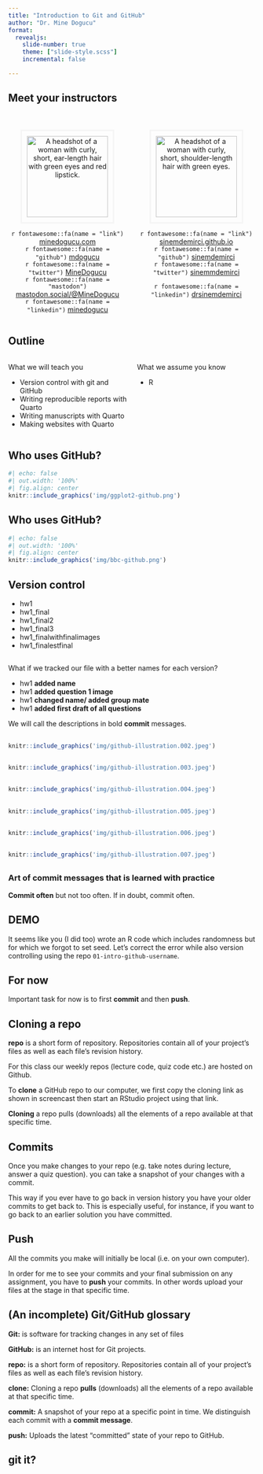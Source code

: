 ```yaml
---
title: "Introduction to Git and GitHub"
author: "Dr. Mine Dogucu"
format: 
  revealjs:
    slide-number: true
    theme: ["slide-style.scss"]
    incremental: false

---
```


## Meet your instructors

:::: {.columns}

::: {.column width="50%"}
::: {style="text-align: center;"}




<img src="https://www.minedogucu.com/img/headshot.jpg"
        alt="A headshot of a woman with curly, short, ear-length hair with green eyes and red lipstick."
        style="width:165px; margin-top:20px; border: 3px solid whitesmoke; padding: 10px;">
        

`r fontawesome::fa(name = "link")`
<a href = "http://minedogucu.com">minedogucu.com</a>  
`r fontawesome::fa(name = "github")` <a href = "http://github.com/mdogucu">mdogucu</a>   
`r fontawesome::fa(name = "twitter")` <a href = "http://twitter.com/MineDogucu">MineDogucu</a>  
`r fontawesome::fa(name = "mastodon")` <a href = "https://mastodon.social/@MineDogucu">mastodon.social/@MineDogucu</a>  
`r fontawesome::fa(name = "linkedin")` <a href = "https://www.linkedin.com/in/minedogucu/">minedogucu</a> 

:::
:::

::: {.column width="50%"}

::: {style="text-align: center;"}




<img src="img/sinem.jpeg"
        alt="A headshot of a woman with curly, short, shoulder-length hair with green eyes."
        style="width:165px; margin-top:20px; border: 3px solid whitesmoke; padding: 10px;">
        

`r fontawesome::fa(name = "link")`
<a href = "http://sinemdemirci.github.io">sinemdemirci.github.io</a>  
`r fontawesome::fa(name = "github")` <a href = "http://github.com/sinemdemirci">sinemdemirci</a>   
`r fontawesome::fa(name = "twitter")` <a href = "http://twitter.com/sinemmdemirci">sinemmdemirci</a>  

`r fontawesome::fa(name = "linkedin")` <a href = "https://www.linkedin.com/in/drsinemdemirci/">drsinemdemirci</a> 

:::
:::



::::


## Outline

:::: {.columns}

::: {.column width="50%"}

What we will teach you

- Version control with git and GitHub
- Writing reproducible reports with Quarto
- Writing manuscripts with Quarto
- Making websites with Quarto

:::

::: {.column width="50%"}

What we assume you know

- R


:::



::::


## Who uses GitHub?

```r
#| echo: false
#| out.width: '100%'
#| fig.align: center
knitr::include_graphics('img/ggplot2-github.png')
```



## Who uses GitHub?

```r
#| echo: false
#| out.width: '100%'
#| fig.align: center
knitr::include_graphics('img/bbc-github.png')
```




## Version control

::: {.incremental}

- hw1
- hw1_final
- hw1_final2
- hw1_final3
- hw1_finalwithfinalimages
- hw1_finalestfinal

:::

## 

What if we tracked our file with a better names for each version?

::: {.incremental}

- hw1 **added name**
- hw1 **added question 1 image**
- hw1 **changed name/ added group mate**
- hw1 **added first draft of all questions**

We will call the descriptions in bold **commit** messages.

:::

##

```r
knitr::include_graphics('img/github-illustration.002.jpeg')
```


##

```r
knitr::include_graphics('img/github-illustration.003.jpeg')
```


##

```r
knitr::include_graphics('img/github-illustration.004.jpeg')
```


##

```r
knitr::include_graphics('img/github-illustration.005.jpeg')
```


##

```r
knitr::include_graphics('img/github-illustration.006.jpeg')
```


##

```r
knitr::include_graphics('img/github-illustration.007.jpeg')
```


##

### Art of commit messages that is learned with practice

**Commit often** but not too often. If in doubt, commit often.


## DEMO

<!--
<video width="80%" height="45%%" align = "center" controls>
  <source src="screencast/01g-intro-github-screen.mp4" type="video/mp4">
</video>
-->

It seems like you (I did too) wrote an R code which includes randomness but for which we forgot to set seed. Let's correct the error while also version controlling using the repo `01-intro-github-username`. 

## For now

Important task for now is to first **commit** and then **push**.

## Cloning a repo

**repo** is a short form of repository. Repositories contain all of your project's files as well as each file's revision history.

For this class our weekly repos (lecture code, quiz code etc.) are hosted on Github. 

To **clone** a GitHub repo to our computer, we first copy the cloning link as shown in screencast then start an RStudio project using that link.  

**Cloning** a repo pulls (downloads) all the elements of a repo available at that specific time. 



## Commits

Once you make changes to your repo (e.g. take notes during lecture, answer a quiz question). you can take a snapshot of your changes with a commit.

This way if you ever have to go back in version history you have your older commits to get back to. 
This is especially useful, for instance, if you want to go back to an earlier solution you have committed.





## Push

All the commits you make will initially be local (i.e. on your own computer). 

In order for me to see your commits and your final submission on any assignment, you have to **push** your commits. In other words upload your files at the stage in that specific time.



## (An incomplete) Git/GitHub glossary

**Git:** is software for tracking changes in any set of files

**GitHub:** is an internet host for Git projects.

**repo:** is a short form of repository. Repositories contain all of your project's files as well as each file's revision history.

**clone:** Cloning a repo **pulls** (downloads) all the elements of a repo available at that specific time. 

**commit:** A snapshot of your repo at a specific point in time. We distinguish each commit with a **commit message**. 

**push:** Uploads the latest "committed" state of your repo to GitHub.





## git it?

